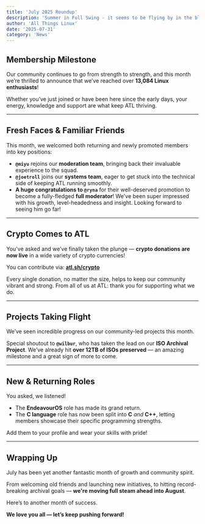 ```yaml
---
title: 'July 2025 Roundup'
description: 'Summer in Full Swing - it seems to be flying by in the blink of an eye! Just what did we get up to this month?'
author: 'All Things Linux'
date: '2025-07-31'
category: 'News'
---
```


## **Membership Milestone**  
Our community continues to go from strength to strength, and this month we’re thrilled to announce that we’ve reached over **13,084 Linux enthusiasts**! 

Whether you’ve just joined or have been here since the early days, your energy, knowledge and support are what keep ATL thriving.  

---

## **Fresh Faces & Familiar Friends**  
This month, we welcomed both returning and newly promoted members into key positions:  

- **`@miyu`** rejoins our **moderation team**, bringing back their invaluable experience to the squad.  
- **`@joetroll`** joins our **systems team**, eager to get stuck into the technical side of keeping ATL running smoothly.  
- **A huge congratulations to `@ryna`** for their well-deserved promotion to become a fully-fledged **full moderator**! We've been super impressed with his growth, level-headedness and insight. Looking forward to seeing him go far! 

---

## **Crypto Comes to ATL**  
You've asked and we’ve finally taken the plunge — **crypto donations are now live** in a wide variety of crypto currencies!  

You can contribute via: [**atl.sh/crypto**](https://atl.sh/crypto)  

Every single donation, no matter the size, helps to keep our community vibrant and strong. From all of us at ATL: thank you for supporting what we do.  

---

## **Projects Taking Flight**  

We’ve seen incredible progress on our community-led projects this month.  

Special shoutout to **`@wilbur`**, who has taken the lead on our **ISO Archival Project**. We’ve already hit **over 12TB of ISOs preserved** — an amazing milestone and a great sign of more to come.  

---

## **New & Returning Roles**  
You asked, we listened!  
- The **EndeavourOS** role has made its grand return.  
- The **C language** role has now been split into **C** *and* **C++**, letting members showcase their specific programming strengths.  

Add them to your profile and wear your skills with pride!  

---

## **Wrapping Up**  
July has been yet another fantastic month of growth and community spirit. 

From welcoming old friends and launching new initiatives, to hitting record-breaking archival goals — **we're moving full steam ahead into August**.  

Here’s to another month of success.  

**We love you all — let’s keep pushing forward!**  